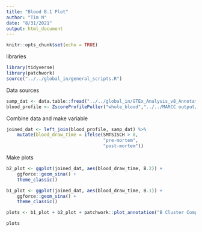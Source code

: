 ```yaml
---
title: "Blood B.1 Plot"
author: "Tim N"
date: "8/31/2021"
output: html_document
---
```


```r
knitr::opts_chunk$set(echo = TRUE)
```

libraries
```r
library(tidyverse)
library(patchwork)
source("../../global_in/general_scripts.R")
```

Data sources
```r
samp_dat <- data.table::fread("../../global_in/GTEx_Analysis_v8_Annotations_SampleAttributesDS.txt")
blood_profile <- ZscoreProfilePuller("whole_blood","../../MARCC output/variance_profiles_kendall/")[[1]]
```
Combine data and make variable
```r
joined_dat <- left_join(blood_profile, samp_dat) %>%
    mutate(blood_draw_time = ifelse(SMTSISCH > 0,
                                    "pre-mortem",
                                    "post-mortem"))
```
Make plots

```r
b2_plot <- ggplot(joined_dat, aes(blood_draw_time, B.2)) +
    ggforce::geom_sina() +
    theme_classic()

b1_plot <- ggplot(joined_dat, aes(blood_draw_time, B.1)) +
    ggforce::geom_sina() +
    theme_classic()

plots <- b1_plot + b2_plot + patchwork::plot_annotation("B Cluster Compared to Pre or Post Mortem Blood Draws")

plots
```

